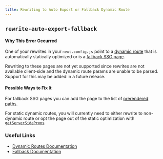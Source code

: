 ```yaml
---
title: Rewriting to Auto Export or Fallback Dynamic Route
---
```


## `rewrite-auto-export-fallback`

#### Why This Error Occurred

One of your rewrites in your `next.config.js` point to a [dynamic route](https://nextjs.org/docs/routing/dynamic-routes) that is automatically statically optimized or is a [fallback SSG page](https://nextjs.org/docs/basic-features/data-fetching#the-fallback-key-required).

Rewriting to these pages are not yet supported since rewrites are not available client-side and the dynamic route params are unable to be parsed. Support for this may be added in a future release.

#### Possible Ways to Fix It

For fallback SSG pages you can add the page to the list of [prerendered paths](https://nextjs.org/docs/basic-features/data-fetching#the-paths-key-required).

For static dynamic routes, you will currently need to either rewrite to non-dynamic route or opt the page out of the static optimization with [`getServerSideProps`](/docs/basic-features/data-fetching/get-server-side-props.md)

### Useful Links

- [Dynamic Routes Documentation](https://nextjs.org/docs/routing/dynamic-routes)
- [Fallback Documentation](https://nextjs.org/docs/basic-features/data-fetching#the-fallback-key-required)
